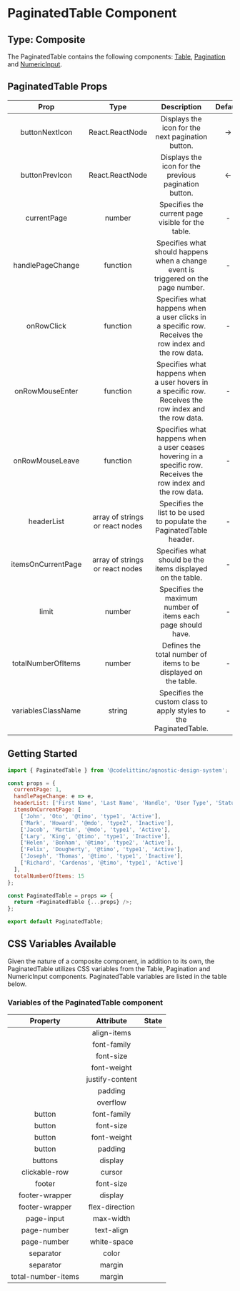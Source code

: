# PaginatedTable Component

## Type: Composite

The PaginatedTable contains the following components: [Table](https://design-system.codelitt.dev/?path=/docs/components-table--default), [Pagination](https://design-system.codelitt.dev/?path=/docs/components-pagination--default) and [NumericInput](https://design-system.codelitt.dev/?path=/docs/components-numeric-input--default).

## PaginatedTable Props

|        Prop        |              Type               |                                                  Description                                                    |        Default        | Mandatory |
| :----------------: | :-----------------------------: | :-------------------------------------------------------------------------------------------------------------: | :-------------------: | :-------: |
|   buttonNextIcon   |         React.ReactNode         |                                Displays the icon for the next pagination button.                                | <span> &rarr; </span> |   false   |
|   buttonPrevIcon   |         React.ReactNode         |                              Displays the icon for the previous pagination button.                              | <span> &larr; </span> |   false   |
|    currentPage     |             number              |                                Specifies the current page visible for the table.                                |           -           |   true    |
|  handlePageChange  |            function             |               Specifies what should happens when a change event is triggered on the page number.                |           -           |   true    |
|     onRowClick     |            function             |      Specifies what happens when a user clicks in a specific row. Receives the row index and the row data.      |           -           |   false   |
|   onRowMouseEnter  |            function             |    Specifies what happens when a user hovers in a specific row. Receives the row index and the row data.        |           -           |   false   |
|   onRowMouseLeave  |            function             |  Specifies what happens when a user ceases hovering in a specific row. Receives the row index and the row data. |           -           |   false   |
|     headerList     | array of strings or react nodes |                     Specifies the list to be used to populate the PaginatedTable header.                        |           -           |   true    |
| itemsOnCurrentPage | array of strings or react nodes |                          Specifies what should be the items displayed on the table.                             |           -           |   true    |
|       limit        |             number              |                         Specifies the maximum number of items each page should have.                            |           -           |   true    |
| totalNumberOfItems |             number              |                        Defines the total number of items to be displayed on the table.                          |           -           |   true    |
| variablesClassName |             string              |                       Specifies the custom class to apply styles to the PaginatedTable.                         |           -           |   false   |

## Getting Started

```javascript
import { PaginatedTable } from '@codelittinc/agnostic-design-system';

const props = {
  currentPage: 1,
  handlePageChange: e => e,
  headerList: ['First Name', 'Last Name', 'Handle', 'User Type', 'Status'],
  itemsOnCurrentPage: [
    ['John', 'Oto', '@timo', 'type1', 'Active'],
    ['Mark', 'Howard', '@mdo', 'type2', 'Inactive'],
    ['Jacob', 'Martin', '@mdo', 'type1', 'Active'],
    ['Lary', 'King', '@timo', 'type1', 'Inactive'],
    ['Helen', 'Bonham', '@timo', 'type2', 'Active'],
    ['Felix', 'Dougherty', '@timo', 'type1', 'Active'],
    ['Joseph', 'Thomas', '@timo', 'type1', 'Inactive'],
    ['Richard', 'Cardenas', '@timo', 'type1', 'Active']
  ],
  totalNumberOfItems: 15
};

const PaginatedTable = props => {
  return <PaginatedTable {...props} />;
};

export default PaginatedTable;
```

## CSS Variables Available

Given the nature of a composite component, in addition to its own, the PaginatedTable utilizes CSS variables from the Table, Pagination and NumericInput components.
PaginatedTable variables are listed in the table below.

### Variables of the PaginatedTable component

|      Property      |    Attribute    | State |
| :----------------: | :-------------: | :---: |
|                    |   align-items   |       |
|                    |   font-family   |       |
|                    |    font-size    |       |
|                    |   font-weight   |       |
|                    | justify-content |       |
|                    |     padding     |       |
|                    |    overflow     |       |
|      button        |   font-family   |       |
|      button        |    font-size    |       |
|      button        |   font-weight   |       |
|      button        |     padding     |       |
|      buttons       |     display     |       |
|   clickable-row    |     cursor      |       |
|      footer        |    font-size    |       |
|   footer-wrapper   |     display     |       |
|   footer-wrapper   |  flex-direction |       |
|    page-input      |    max-width    |       |
|    page-number     |   text-align    |       |
|    page-number     |   white-space   |       |
|     separator      |     color       |       |
|     separator      |     margin      |       |
| total-number-items |     margin      |       |
